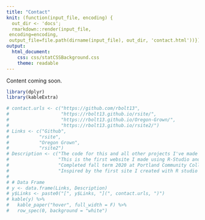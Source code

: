 ```yaml
---
title: "Contact"
knit: (function(input_file, encoding) {
  out_dir <- 'docs';
  rmarkdown::render(input_file,
 encoding=encoding,
 output_file=file.path(dirname(input_file), out_dir, 'contact.html'))})
output: 
  html_document:
    css: css/statCSSBackground.css
    theme: readable
---
```


Content coming soon. 

```r
library(dplyr)
library(kableExtra)
```


```r
# contact.urls <- c("https://github.com/rbolt13",
#                   "https://rbolt13.github.io/rsite/",
#                   "https://rbolt13.github.io/Oregon-Grown/",
#                   "https://rbolt13.github.io/rsite2/")
# Links <- c("Github",
#           "rsite",
#           "Oregon Grown",
#           "rsite2")
# Description <- c("The code for this and all other projects I've made are on Github. It's the best way to see what projects I am working on currently.",
#                  "This is the first website I made using R-Studio and Github. Here I posted projects from Statistics- 341 : Introduction to R, such as : Kobe Hot Hands, Gloabal Fuel Data, and COVID-19.",
#                  "Completed fall term 2020 at Portland Community College, this project uses GIS and Arc Pro to investigate dispensary diversity in Oregon.",
#                  "Inspired by the first site I created with R studio and Github, this is the second website I created to track projects I worked on during Summer term 2021. Note that this site is still under construction.")
# 
# # Data Frame
# y <- data.frame(Links, Description)
# y$Links <- paste0("[", y$Links, "](", contact.urls, ")")
# kable(y) %>%
#   kable_paper("hover", full_width = F) %>%
#   row_spec(0, background = "white")
```

